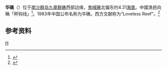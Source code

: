 {{Infobox Disputed Islands
| plural = yes
| name             =华礁
| image name       = 
| image caption    = 
| image size       = 
| locator map      = {{Location map+|Spratly_Islands|float=center|width=300|caption=华礁的位置 
|places=
{{location map~ |Spratly_Islands|marksize=6 |lat=9.853333 |long=114.278333
|label='''华礁
''' |position=bottom}}
}}
| map_custom       = yes
| native name      = 
| native name link = 
| other_names         =Loveless Reef
| location         = [[南海|南海]]
| coordinates      = {{Coord|9|51|12|N|114|16|42|E|display=inline,title}}
| archipelago      = [[南沙群岛|南沙群岛]]
| total islands    = 
| major islands    = 
| area             =
| length           =
| width            =
| coastline        =
| highest mount    = 
| elevation        = 
| country claim = {{PRC}}
| country claim divisions         =[[海南省|海南省]][[三沙市|三沙市]] 
| country claim divisions title   =[[地级行政区|市]] 
| country 1 claim = {{ROC}}
| country 1 claim divisions title=[[直辖市_(中华民国)|直辖市]]
| country 1 claim divisions=[[高雄市|高雄市]][[旗津區|旗津區]]
| country 2 claim                        = {{VNM}}
| country 2 claim divisions title   =[[縣|縣]]
| country 2 claim divisions         =[[慶和省|慶和省]][[長沙縣|長沙縣]]
| country 3 claim = {{PHL}}
| country 3 claim divisions title=市
| country 3 claim divisions=[[巴拉望省|巴拉望省]][[卡拉延市|卡拉延市]]
| population       = 
| population as of = 
| density          = 
| ethnic groups    = 
| additional info  =
}} 
{{九章群礁}}
'''华礁'''（{{vie|v=Dá Nghĩa Hành|hn=𥒥義行}}）位于[[南沙群岛|南沙群岛]][[九章群礁|九章群礁]]西部边缘，[[鬼喊礁|鬼喊礁]]北偏东约4.31[[海里|海里]]。中國漁民向稱「秤钩线」<ref>{{Cite journal|title=中国古代对南海诸岛的命名|author=刘南威|url=http://geoscien.neigae.ac.cn/CN/article/downloadArticleFile.do?attachType=PDF&id=16443|journal=《地理科学》|issue=2|year=1994|volume=14|issn=1000-0690|CN=22-1124/P|access-date=2021-10-04|archive-date=2021-10-04|archive-url=https://web.archive.org/web/20211004235030/http://geoscien.neigae.ac.cn/CN/article/downloadArticleFile.do?attachType=PDF&id=16443}}</ref>。1983年中国公布名称为华礁。西方文献称为“Loveless Reef”。<ref>{{cite book zh |author=广东省地名委员会 |title=《南海诸岛地名资料汇编》 |format=M |edition=1 |location=广州 |publisher=广东省地图出版社 |date=1988 |pages=199|id= ISBN 80522-023-9}}</ref>
==参考资料==
{{reflist}}

{{有争议的地区小作品}}
{{South China Sea Islands}}

[[Category:南沙群岛|H]]
